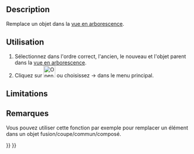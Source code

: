 <languages/>

{{Docnav/fr
|
|[[OpenSCAD_RemoveSubtree/fr|Supprimer objets/enfants]]
|[[OpenSCAD_Workbench/fr|Atelier OpenSCAD]]
|IconL=
|IconR=OpenSCAD_RemoveSubtree.svg
|IconC=Workbench_OpenSCAD.svg
}}

{{GuiCommand/fr
|Name=OpenSCAD ReplaceObject
|Name/fr=OpenSCAD Remplacer un objet
|MenuLocation=OpenSCAD → Remplacer un objet
|Workbenches=[[OpenSCAD_Workbench/fr|OpenSCAD]]
}}

==Description== 

Remplace un objet dans la [[Tree_view/fr|vue en arborescence]].

<span id="Usage"></span>
==Utilisation== 

# Sélectionnez dans l'ordre correct, l'ancien, le nouveau et l'objet parent dans la [[Tree_view/fr|vue en arborescence]].
# Cliquez sur [[Image:OpenSCAD_ReplaceObject.svg|32px]] ou choisissez {{KEY|OpenSCAD}} → {{KEY|[[Image:OpenSCAD_ReplaceObject.svg|32px]] Remplacer un objet}} dans le menu principal.

==Limitations==


<span id="Notes"></span>
==Remarques== 

Vous pouvez utiliser cette fonction par exemple pour remplacer un élément dans un objet fusion/coupe/commun/composé.


{{Docnav/fr
|
|[[OpenSCAD_RemoveSubtree/fr|Supprimer objets/enfants]]
|[[OpenSCAD_Workbench/fr|Atelier OpenSCAD]]
|IconL=
|IconR=OpenSCAD_RemoveSubtree.svg
|IconC=Workbench_OpenSCAD.svg
}}

{{OpenSCAD_Tools_navi{{#translation:}}}}
{{Userdocnavi{{#translation:}}}}